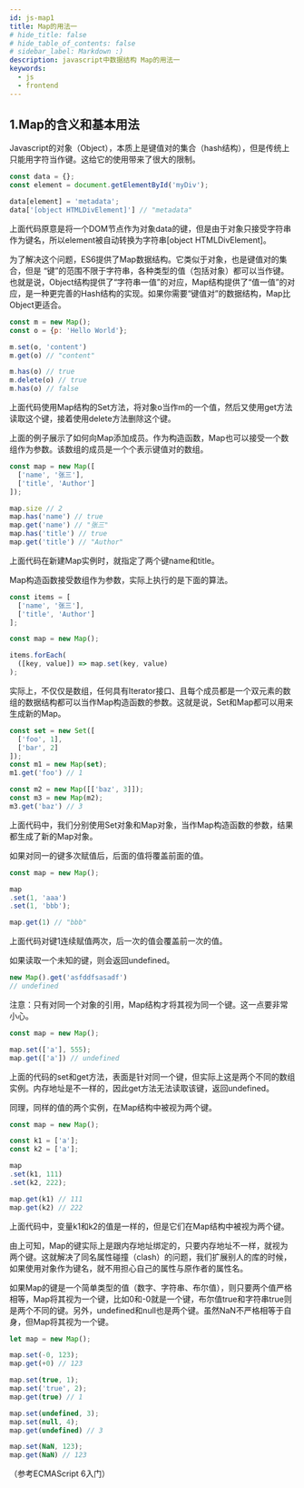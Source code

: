 ```yaml
---
id: js-map1
title: Map的用法一
# hide_title: false
# hide_table_of_contents: false
# sidebar_label: Markdown :)
description: javascript中数据结构 Map的用法一
keywords:
  - js
  - frontend
---
```


## 1.Map的含义和基本用法
Javascript的对象（Object），本质上是键值对的集合（hash结构），但是传统上只能用字符当作键。这给它的使用带来了很大的限制。

```javascript
const data = {};
const element = document.getElementById('myDiv');

data[element] = 'metadata';
data['[object HTMLDivElement]'] // "metadata"
```

上面代码原意是将一个DOM节点作为对象data的键，但是由于对象只接受字符串作为键名，所以element被自动转换为字符串[object HTMLDivElement]。

为了解决这个问题，ES6提供了Map数据结构。它类似于对象，也是键值对的集合，但是
“键”的范围不限于字符串，各种类型的值（包括对象）都可以当作键。也就是说，Object结构提供了“字符串一值”的对应，Map结构提供了“值一值”的对应，是一种更完善的Hash结构的实现。如果你需要“键值对”的数据结构，Map比Object更适合。

```javascript
const m = new Map();
const o = {p: 'Hello World'};

m.set(o, 'content')
m.get(o) // "content"

m.has(o) // true
m.delete(o) // true
m.has(o) // false
```

上面代码使用Map结构的Set方法，将对象o当作m的一个值，然后又使用get方法读取这个键，接着使用delete方法删除这个键。

上面的例子展示了如何向Map添加成员。作为构造函数，Map也可以接受一个数组作为参数。该数组的成员是一个个表示键值对的数组。

```javascript
const map = new Map([
  ['name', '张三'],
  ['title', 'Author']
]);

map.size // 2
map.has('name') // true
map.get('name') // "张三"
map.has('title') // true
map.get('title') // "Author"
```

上面代码在新建Map实例时，就指定了两个键name和title。

Map构造函数接受数组作为参数，实际上执行的是下面的算法。

```javascript
const items = [
  ['name', '张三'],
  ['title', 'Author']
];

const map = new Map();

items.forEach(
  ([key, value]) => map.set(key, value)
);
```

实际上，不仅仅是数组，任何具有Iterator接口、且每个成员都是一个双元素的数组的数据结构都可以当作Map构造函数的参数。这就是说，Set和Map都可以用来生成新的Map。

```javascript
const set = new Set([
  ['foo', 1],
  ['bar', 2]
]);
const m1 = new Map(set);
m1.get('foo') // 1

const m2 = new Map([['baz', 3]]);
const m3 = new Map(m2);
m3.get('baz') // 3
```

上面代码中，我们分别使用Set对象和Map对象，当作Map构造函数的参数，结果都生成了新的Map对象。

如果对同一的键多次赋值后，后面的值将覆盖前面的值。

```javascript
const map = new Map();

map
.set(1, 'aaa')
.set(1, 'bbb');

map.get(1) // "bbb"
```

上面代码对键1连续赋值两次，后一次的值会覆盖前一次的值。

如果读取一个未知的键，则会返回undefined。

```javascript
new Map().get('asfddfsasadf')
// undefined
```

注意：只有对同一个对象的引用，Map结构才将其视为同一个键。这一点要非常小心。

```javascript
const map = new Map();

map.set(['a'], 555);
map.get(['a']) // undefined
```

上面的代码的set和get方法，表面是针对同一个键，但实际上这是两个不同的数组实例。内存地址是不一样的，因此get方法无法读取该键，返回undefined。

同理，同样的值的两个实例，在Map结构中被视为两个键。

```javascript
const map = new Map();

const k1 = ['a'];
const k2 = ['a'];

map
.set(k1, 111)
.set(k2, 222);

map.get(k1) // 111
map.get(k2) // 222
```

上面代码中，变量k1和k2的值是一样的，但是它们在Map结构中被视为两个键。

由上可知，Map的键实际上是跟内存地址绑定的，只要内存地址不一样，就视为两个键。这就解决了同名属性碰撞（clash）的问题，我们扩展别人的库的时候，如果使用对象作为键名，就不用担心自己的属性与原作者的属性名。

如果Map的键是一个简单类型的值（数字、字符串、布尔值），则只要两个值严格相等，Map将其视为一个键，比如0和-0就是一个键，布尔值true和字符串true则是两个不同的键。另外，undefined和null也是两个键。虽然NaN不严格相等于自身，但Map将其视为一个键。

```javascript
let map = new Map();

map.set(-0, 123);
map.get(+0) // 123

map.set(true, 1);
map.set('true', 2);
map.get(true) // 1

map.set(undefined, 3);
map.set(null, 4);
map.get(undefined) // 3

map.set(NaN, 123);
map.get(NaN) // 123
```

（参考ECMAScript 6入门）